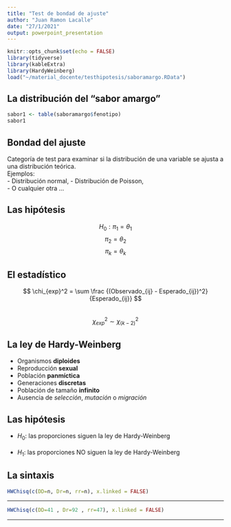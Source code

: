 ```yaml
---
title: "Test de bondad de ajuste"
author: "Juan Ramon Lacalle"
date: "27/1/2021"
output: powerpoint_presentation
---
```


```r
knitr::opts_chunk$set(echo = FALSE)
library(tidyverse)
library(kableExtra)
library(HardyWeinberg)
load("~/material_docente/testhipotesis/saboramargo.RData")
```

## La distribución del "sabor amargo"

```r
sabor1 <- table(saboramargo$fenotipo)
sabor1
```

## Bondad del ajuste

Categoría de test para examinar si la distribución de una variable se ajusta a una distribución teórica.  
Ejemplos:  
- Distribución normal,
- Distribución de Poisson,  
- O cualquier otra ...


## Las hipótesis  
$$H_0: \pi_1 = \theta_1$$
$$\pi_2 = \theta_2$$
$$\pi_k = \theta_k$$

## El estadístico

$$ \chi_{exp}^2 = \sum \frac {(Observado_{ij} - Esperado_{ij})^2} {Esperado_{ij}} $$
&nbsp;  
$$ \chi_{exp}^2 \sim \chi_{(k-2)}^2$$

## La ley de Hardy-Weinberg  

 - Organismos **diploides**  
 - Reproducción **sexual**  
 - Población **panmíctica**  
 - Generaciones **discretas**  
 - Población de tamaño **infinito**  
 - Ausencia de *selección*, *mutación* o *migración*  

## Las hipótesis

- $H_0$: las proporciones siguen la ley de Hardy-Weinberg  
&nbsp;  
- $H_1$: las proporciones NO siguen la ley de Hardy-Weinberg  

## La sintaxis

```r
HWChisq(c(DD=n, Dr=n, rr=n), x.linked = FALSE)
```

--- 

```r
HWChisq(c(DD=41 , Dr=92 , rr=47), x.linked = FALSE)
```

---
 